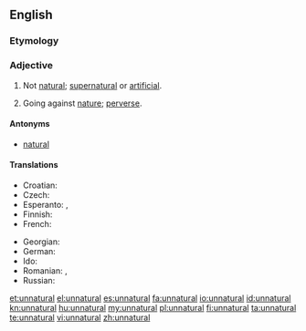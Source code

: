 ==English==

===Etymology===
{{prefix|un|natural}}

===Adjective===
{{en-adj}}

# Not [[natural]]; [[supernatural]] or [[artificial]].
# {{dated}} Going against [[nature]]; [[perverse]].

====Antonyms====
* [[natural]]

====Translations====
{{trans-top|not natural}}
* Croatian: {{t-|hr|neprirodan|alt=neprírodan}}
* Czech: {{t-|cs|nepřirozený}}
* Esperanto: {{t-|eo|nenatura|xs=Esperanto}},  {{t-|eo|kontraŭnatura|xs=Esperanto}}
* Finnish: {{t-|fi|luonnoton}}
* French: {{t+|fr|artificiel}}
{{trans-mid}}
* Georgian: {{t-|ka|ხელოვნური|sc=Geor}}
* German: {{t-|de|unnatürlich}}
* Ido: {{t+|io|nenaturala|xs=Ido}}
* Romanian: {{t+|ro|artificial}}, {{t-|ro|nenatural|m|n}}
* Russian: {{t+|ru|неестественный}}
{{trans-bottom}}

[[et:unnatural]]
[[el:unnatural]]
[[es:unnatural]]
[[fa:unnatural]]
[[io:unnatural]]
[[id:unnatural]]
[[kn:unnatural]]
[[hu:unnatural]]
[[my:unnatural]]
[[pl:unnatural]]
[[fi:unnatural]]
[[ta:unnatural]]
[[te:unnatural]]
[[vi:unnatural]]
[[zh:unnatural]]